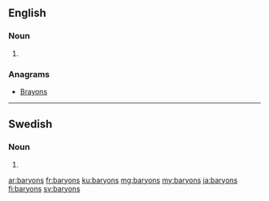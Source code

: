 ==English==

===Noun===
{{head|en|noun plural form}}

# {{plural of|baryon|lang=en}}

===Anagrams===
* [[Brayons#English|Brayons]]

----

==Swedish==

===Noun===
{{head|sv|noun form}}

# {{sv-noun-form-indef-gen|baryon}}

[[ar:baryons]]
[[fr:baryons]]
[[ku:baryons]]
[[mg:baryons]]
[[my:baryons]]
[[ja:baryons]]
[[fi:baryons]]
[[sv:baryons]]